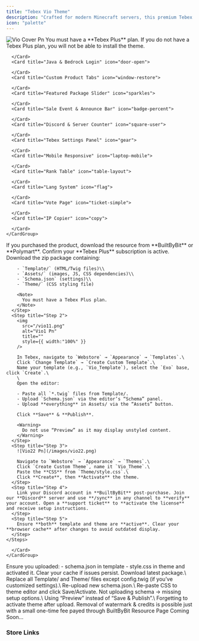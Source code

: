 ```yaml
---
title: "Tebex Vio Theme"
description: "Crafted for modern Minecraft servers, this premium Tebex theme is designed to elevate your online store experience."
icon: "palette"
---
```


<Frame>
  <img
    src="/vio-cover2.png"
    alt="Vio Cover Pn"
    style={{ width:"100%" }}
  />
</Frame>

<Card title="Click here to see live preview!" icon="eye" iconType="duotone" horizontal={false} href="https://ronix-studios.tebex.io">
  
</Card>

<Info>
  You must have a **Tebex Plus** plan. If you do not have a Tebex Plus plan, you will not be able to install the theme.
</Info>

<Tabs>
  <Tab title="Core Features">
    <CardGroup cols="4">
      <Card title="Powerful Coding" icon="code">
        
      </Card>
      <Card title="Java & Bedrock Login" icon="door-open">
        
      </Card>
      <Card title="Custom Product Tabs" icon="window-restore">
        
      </Card>
      <Card title="Featured Package Slider" icon="sparkles">
        
      </Card>
      <Card title="Sale Event & Announce Bar" icon="badge-percent">
        
      </Card>
      <Card title="Discord & Server Counter" icon="square-user">
        
      </Card>
      <Card title="Tebex Settings Panel" icon="gear">
        
      </Card>
      <Card title="Mobile Responsive" icon="laptop-mobile">
        
      </Card>
      <Card title="Rank Table" icon="table-layout">
        
      </Card>
      <Card title="Lang System" icon="flag">
        
      </Card>
      <Card title="Vote Page" icon="ticket-simple">
        
      </Card>
      <Card title="IP Copier" icon="copy">
        
      </Card>
    </CardGroup>
  </Tab>
  <Tab title="Installation">
    <Steps>
      <Step title="Step 1">
        If you purchased the product, download the resource from **BuiltByBit** or **Polymart**. Confirm your **Tebex Plus** subscription is active. Download the zip package containing:

        - `Template/` (HTML/Twig files)\\
        - `Assets/` (images, JS, CSS dependencies)\\
        - `Schema.json` (settings)\\
        - `Theme/` (CSS styling file)

        <Note>
          You must have a Tebex Plus plan.
        </Note>
      </Step>
      <Step title="Step 2">
        <img
          src="/vio11.png"
          alt="Vio1 Pn"
          title=""
          style={{ width:"100%" }}
        />

        In Tebex, navigate to `Webstore` → `Appearance` → `Templates`.\
        Click `Change Template` → `Create Custom Template`.\
        Name your template (e.g., `Vio_Template`), select the `Exo` base, click `Create`.\
        \
        Open the editor:

        - Paste all `*.twig` files from Template/.
        - Upload `Schema.json` via the editor’s “Schema” panel.
        - Upload **everything** in Assets/ via the “Assets” button.

        Click **Save** & **Publish**.

        <Warning>
          Do not use “Preview” as it may display unstyled content.
        </Warning>
      </Step>
      <Step title="Step 3">
        ![Vio22 Pn](/images/vio22.png)

        Navigate to `Webstore` → `Appearance` → `Themes`.\
        Click `Create Custom Theme`, name it `Vio_Theme`.\
        Paste the **CSS** from `Theme/style.css`.\
        Click **Create**, then **Activate** the theme.
      </Step>
      <Step title="Step 4">
        Link your Discord account in **BuiltByBit** post-purchase. Join our **Discord** server and use **/sync** in any channel to **verify** your account. Open a **support ticket** to **activate the license** and receive setup instructions.
      </Step>
      <Step title="Step 5">
        Ensure **both** template and theme are **active**. Clear your **browser cache** after changes to avoid outdated display.
      </Step>
    </Steps>
  </Tab>
  <Tab title="Dependencies">
    <CardGroup cols="4">
      <Card title="Tebex Plus Plan" icon="stars" href="https://tebex.io">
        
      </Card>
    </CardGroup>
  </Tab>
  <Tab title="FAQ">
    <AccordionGroup>
      <Accordion title="Why doesn’t my template show styling?">
        Ensure you uploaded: - schema.json in template - style.css in theme and activated it. Clear your cache if issues persist.
      </Accordion>
      <Accordion title="How to update Vio?">
        Download latest package.\
        Replace all Template/ and Theme/ files except config.twig (if you’ve customized settings).\
        Re-upload new schema.json.\
        Re-paste CSS to theme editor and click Save/Activate.
      </Accordion>
      <Accordion title="What common mistakes occur?">
        Not uploading schema → missing setup options.\
        Using “Preview” instead of “Save & Publish”.\
        Forgetting to activate theme after upload.
      </Accordion>
      <Accordion title="Can I remove watermark?">
        Removal of watermark & credits is possible just with a small one-time fee payed through BuiltByBit Resource Page
      </Accordion>
    </AccordionGroup>
  </Tab>
  <Tab title="Tools">
    Coming Soon...
  </Tab>
</Tabs>

### <Icon icon="shop" size="23" />  Store Links

<CardGroup cols="4">
  <Card title="BuiltByBit" icon="cube">
    
  </Card>
  <Card title="Polymart" icon="p">
    
  </Card>
</CardGroup>